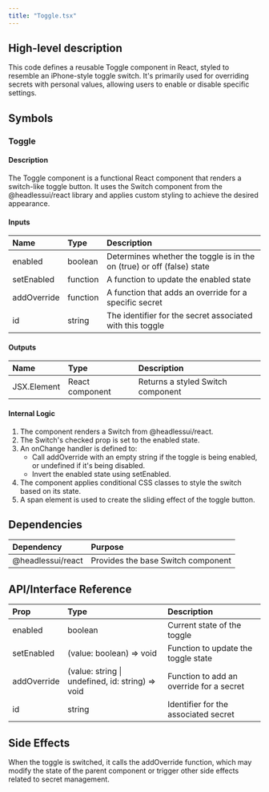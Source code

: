 ```yaml
---
title: "Toggle.tsx"
---
```


## High-level description
This code defines a reusable Toggle component in React, styled to resemble an iPhone-style toggle switch. It's primarily used for overriding secrets with personal values, allowing users to enable or disable specific settings.

## Symbols

### Toggle
#### Description
The Toggle component is a functional React component that renders a switch-like toggle button. It uses the Switch component from the @headlessui/react library and applies custom styling to achieve the desired appearance.

#### Inputs
| Name | Type | Description |
|:-----|:-----|:------------|
| enabled | boolean | Determines whether the toggle is in the on (true) or off (false) state |
| setEnabled | function | A function to update the enabled state |
| addOverride | function | A function that adds an override for a specific secret |
| id | string | The identifier for the secret associated with this toggle |

#### Outputs
| Name | Type | Description |
|:-----|:-----|:------------|
| JSX.Element | React component | Returns a styled Switch component |

#### Internal Logic
1. The component renders a Switch from @headlessui/react.
2. The Switch's checked prop is set to the enabled state.
3. An onChange handler is defined to:
   - Call addOverride with an empty string if the toggle is being enabled, or undefined if it's being disabled.
   - Invert the enabled state using setEnabled.
4. The component applies conditional CSS classes to style the switch based on its state.
5. A span element is used to create the sliding effect of the toggle button.

## Dependencies
| Dependency | Purpose |
|:-----------|:--------|
| @headlessui/react | Provides the base Switch component |

## API/Interface Reference
| Prop | Type | Description |
|:-----|:-----|:------------|
| enabled | boolean | Current state of the toggle |
| setEnabled | (value: boolean) =&gt; void | Function to update the toggle state |
| addOverride | (value: string \| undefined, id: string) =&gt; void | Function to add an override for a secret |
| id | string | Identifier for the associated secret |

## Side Effects
When the toggle is switched, it calls the addOverride function, which may modify the state of the parent component or trigger other side effects related to secret management.